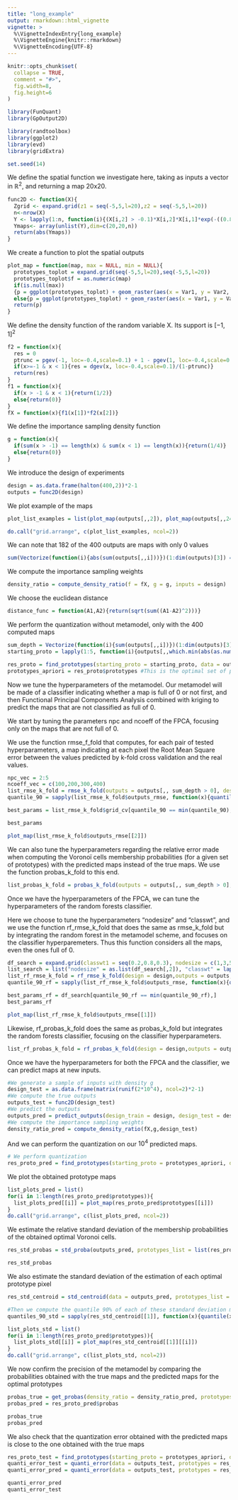 ```yaml
---
title: "long_example"
output: rmarkdown::html_vignette
vignette: >
  %\VignetteIndexEntry{long_example}
  %\VignetteEngine{knitr::rmarkdown}
  %\VignetteEncoding{UTF-8}
---
```


```r
knitr::opts_chunk$set(
  collapse = TRUE,
  comment = "#>",
  fig.width=8, 
  fig.height=6
)
```

```r
library(FunQuant)
library(GpOutput2D)

library(randtoolbox)
library(ggplot2)
library(evd)
library(gridExtra)
```

```r
set.seed(14)
```

We define the spatial function we investigate here, taking as inputs a vector in $\mathbb{R}^2$, and returning a map 20x20.

```r
func2D <- function(X){
  Zgrid <- expand.grid(z1 = seq(-5,5,l=20),z2 = seq(-5,5,l=20))
  n<-nrow(X)
  Y <- lapply(1:n, function(i){(X[i,2] > -0.1)*X[i,2]*X[i,1]*exp(-((0.8*Zgrid$z1+0.2*Zgrid$z2-10*X[i,1])**2)/(60*X[i,1]**2))*(Zgrid$z1-Zgrid$z2)*cos(X[i,1]*4)^2*sin(X[i,2]*4)^2})
  Ymaps<- array(unlist(Y),dim=c(20,20,n))
  return(abs(Ymaps))
}
```

We create a function to plot the spatial outputs 

```r
plot_map = function(map, max = NULL, min = NULL){
  prototypes_toplot = expand.grid(seq(-5,5,l=20),seq(-5,5,l=20))
  prototypes_toplot$f = as.numeric(map)
  if(is.null(max))
  {p = ggplot(prototypes_toplot) + geom_raster(aes(x = Var1, y = Var2, fill = f)) + scale_fill_continuous(type = "viridis",direction = -1, name = "h") + theme_bw()}
  else{p = ggplot(prototypes_toplot) + geom_raster(aes(x = Var1, y = Var2, fill = f)) + scale_fill_continuous(type = "viridis", direction = -1, limits = c(min, max), name = "h") + theme_bw()  + theme(legend.text = element_text(size=13),legend.title = element_text(size=13))}
  return(p)
}
```


We define the density function of the random variable X. Its support is $[-1,1]^2$

```r
f2 = function(x){
  res = 0
  ptrunc = pgev(-1, loc=-0.4,scale=0.1) + 1 - pgev(1, loc=-0.4,scale=0.1)
  if(x>=-1 & x < 1){res = dgev(x, loc=-0.4,scale=0.1)/(1-ptrunc)}
  return(res)
}
f1 = function(x){
  if(x > -1 & x < 1){return(1/2)}
  else{return(0)}
}
fX = function(x){f1(x[1])*f2(x[2])}
```

We define the importance sampling density function

```r
g = function(x){
  if(sum(x > -1) == length(x) & sum(x < 1) == length(x)){return(1/4)}
  else{return(0)}
}
```

We introduce the design of experiments

```r
design = as.data.frame(halton(400,2))*2-1
outputs = func2D(design)
```

We plot example of the maps

```r

plot_list_examples = list(plot_map(outputs[,,2]), plot_map(outputs[,,241]))

do.call("grid.arrange", c(plot_list_examples, ncol=2))
```
We can note that 182 of the 400 outputs are maps with only 0 values

```r
sum(Vectorize(function(i){abs(sum(outputs[,,i]))})(1:dim(outputs)[3]) == 0)
```
We compute the importance sampling weights
```r
density_ratio = compute_density_ratio(f = fX, g = g, inputs = design)

```

We choose the euclidean distance
```r
distance_func = function(A1,A2){return(sqrt(sum((A1-A2)^2)))}
```

We perform the quantization without metamodel, only with the 400 computed maps 

```r
sum_depth = Vectorize(function(i){sum(outputs[,,i])})(1:dim(outputs)[3])
starting_proto = lapply(1:5, function(i){outputs[,,which.min(abs(as.numeric(quantile(sum_depth,c(0,0.6,0.7,0.8,0.9))[i]) - sum_depth))[1]]}) #starting_proto will be the starting set of prototypes of the quantization. We choose an maps of only 0, and the maps with increasing sum of pixels

res_proto = find_prototypes(starting_proto = starting_proto, data = outputs, density_ratio = density_ratio, distance_func = distance_func) 
prototypes_apriori = res_proto$prototypes #This is the optimal set of prototype maps obtained with the 400 maps without metamodel

```

Now we tune the hyperparameters of the metamodel.
Our metamodel will be made of a classifier indicating whether a map is full of 0 or not first, and then Functional Principal Components Analysis combined with kriging to predict the maps that are not classified as full of 0. 

We start by tuning the parameters npc and ncoeff of the FPCA, focusing only on the maps that are not full of 0.

We use the function rmse_f_fold that computes, for each pair of tested hyperparameters, a map indicating at each pixel the Root Mean Square error between the values predicted by k-fold cross validation and the real values. 

```r
npc_vec = 2:5
ncoeff_vec = c(100,200,300,400)
list_rmse_k_fold = rmse_k_fold(outputs = outputs[,, sum_depth > 0], design = design[sum_depth > 0,], nb_folds = 10, npc_vec = npc_vec, ncoeff_vec = ncoeff_vec, seed = 10) 
quantile_90 = sapply(list_rmse_k_fold$outputs_rmse, function(x){quantile(x, 0.9)}) #We take the quantile 90% of the rmse maps

best_params = list_rmse_k_fold$grid_cv[quantile_90 == min(quantile_90),] #We identify the pairs of parameters minimizing the quantile 90%

best_params

plot_map(list_rmse_k_fold$outputs_rmse[[2]])
```

We can also tune the hyperparameters regarding the relative error made when computing the Voronoï cells membership probabilities (for a given set of prototypes) with the predicted maps instead of the true maps. We use the function probas_k_fold to this end.

```r
list_probas_k_fold = probas_k_fold(outputs = outputs[,, sum_depth > 0], design = design[sum_depth > 0,], nb_folds = 10, density_ratio = density_ratio[sum_depth >0], prototypes = prototypes_apriori, distance_func = distance_func, npc_vec = npc_vec, ncoeff_vec = ncoeff_vec, seed = 10)

```

Once we have the hyperparameters of the FPCA, we can tune the hyperparameters of the random forests classifier. 

Here we choose to tune the hyperparameters "nodesize" and "classwt", and we use the function rf_rmse_k_fold that does the same as rmse_k_fold but by integrating the random forest in the metamodel scheme, and focuses on the classifier hyperparemeters. Thus this function considers all the maps, even the ones full of 0.

```r
df_search = expand.grid(classwt1 = seq(0.2,0.8,0.3), nodesize = c(1,3,5))
list_search = list("nodesize" = as.list(df_search[,2]), "classwt" = lapply(1:nrow(df_search), function(i){c(df_search[i,1], 1-df_search[i,1])}))
list_rf_rmse_k_fold = rf_rmse_k_fold(design = design,outputs = outputs, threshold_classification = 0, list_search = list_search, nb_folds = 10, ncoeff = 200, npc = 2, seed = 10)
quantile_90_rf = sapply(list_rf_rmse_k_fold$outputs_rmse, function(x){quantile(x, 0.9)})

best_params_rf = df_search[quantile_90_rf == min(quantile_90_rf),]
best_params_rf

plot_map(list_rf_rmse_k_fold$outputs_rmse[[1]])
```

Likewise, rf_probas_k_fold does the same as probas_k_fold but integrates the random forests classifier, focusing on the classifier hyperparameters.

```r
list_rf_probas_k_fold = rf_probas_k_fold(design = design,outputs = outputs, density_ratio = density_ratio, prototypes = prototypes_apriori, distance_func = distance_func,threshold_classification = 0, list_search = list_search, nb_folds = 10, ncoeff = 200, npc = 2, seed = 10)

```

Once we have the hyperparameters for both the FPCA and the classifier, we can predict maps at new inputs.

```r
#We generate a sample of inputs with density g
design_test = as.data.frame(matrix(runif(2*10^4), ncol=2)*2-1)
#We compute the true outputs
outputs_test = func2D(design_test)
#We predict the outputs
outputs_pred = predict_outputs(design_train = design, design_test = design_test, outputs_train = outputs, seed = 10, ncoeff = 200, npc = 2, classification = TRUE, control_classification = list("nodesize" = 1, classwt = c(0.5,0.5)), threshold_classification = 0)
#We compute the importance sampling weights
density_ratio_pred = compute_density_ratio(fX,g,design_test)

```

And we can perform the quantization on our $10^4$ predicted maps.

```r

# We perform quantization
res_proto_pred = find_prototypes(starting_proto = prototypes_apriori, data = outputs_pred, density_ratio = density_ratio_pred, distance_func = distance_func, trace = FALSE)

```
We plot the obtained prototype maps

```r
list_plots_pred = list()
for(i in 1:length(res_proto_pred$prototypes)){
  list_plots_pred[[i]] = plot_map(res_proto_pred$prototypes[[i]])
}
do.call("grid.arrange", c(list_plots_pred, ncol=2))
```


We estimate the relative standard deviation of the membership probabilities of the obtained optimal Voronoi cells.


```r
res_std_probas = std_proba(outputs_pred, prototypes_list = list(res_proto_pred$prototypes), density_ratio = density_ratio_pred, distance_func = distance_func, cells = 1:5, nv = 10^4)

res_std_probas
```


We also estimate the standard deviation of the estimation of each optimal prototype pixel

```r
res_std_centroid = std_centroid(data = outputs_pred, prototypes_list = list(res_proto_pred$prototypes), density_ratio = density_ratio_pred, distance_func = distance_func, cells = 1:5, nv = 10^4)

#Then we compute the quantile 90% of each of these standard deviation maps
quantiles_90_std = sapply(res_std_centroid[[1]], function(x){quantile(x, 0.9)})

list_plots_std = list()
for(i in 1:length(res_proto_pred$prototypes)){
  list_plots_std[[i]] = plot_map(res_std_centroid[[1]][[i]])
}
do.call("grid.arrange", c(list_plots_std, ncol=2))


```

We now confirm the precision of the metamodel by comparing the probabilities obtained with the true maps and the predicted maps for the optimal prototypes

```r
probas_true = get_probas(density_ratio = density_ratio_pred, prototypes = res_proto_pred$prototypes, data = outputs_test, distance_func = distance_func)
probas_pred = res_proto_pred$probas

probas_true
probas_pred
```

We also check that the quantization error obtained with the predicted maps is close to the one obtained with the true maps

```r
res_proto_test = find_prototypes(starting_proto = prototypes_apriori, data = outputs_test, density_ratio = density_ratio_pred, distance_func = distance_func, trace = FALSE)
quanti_error_test = quanti_error(data = outputs_test, prototypes = res_proto_test$prototypes, density_ratio = density_ratio_pred, distance_func = distance_func)
quanti_error_pred = quanti_error(data = outputs_test, prototypes = res_proto_pred$prototypes, density_ratio = density_ratio_pred, distance_func = distance_func)

quanti_error_pred
quanti_error_test
```

